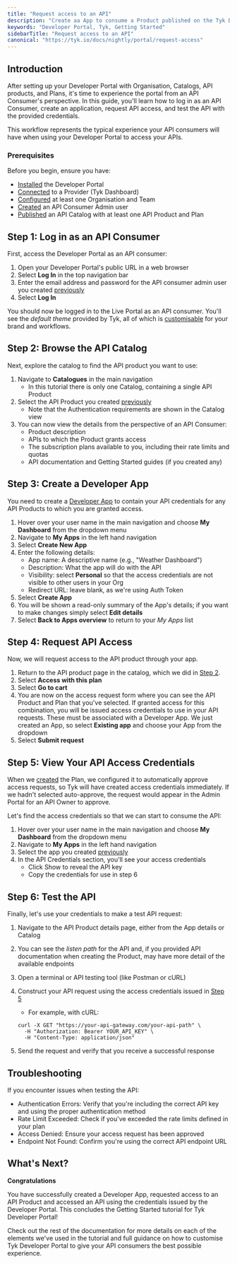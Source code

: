 ```yaml
---
title: "Request access to an API"
description: "Create aa App to consume a Product published on the Tyk Developer Portal."
keywords: "Developer Portal, Tyk, Getting Started"
sidebarTitle: "Request access to an API"
canonical: "https://tyk.io/docs/nightly/portal/request-access"
---
```


## Introduction

After setting up your Developer Portal with Organisation, Catalogs, API products, and Plans, it's time to experience the portal from an API Consumer's perspective. In this guide, you'll learn how to log in as an API Consumer, create an application, request API access, and test the API with the provided credentials.

This workflow represents the typical experience your API consumers will have when using your Developer Portal to access your APIs.

### Prerequisites

Before you begin, ensure you have:

- [Installed](/docs/nightly/portal/install) the Developer Portal
- [Connected](/docs/nightly/portal/overview/getting-started#configuring-the-provider) to a Provider (Tyk Dashboard)
- [Configured](/docs/nightly/portal/overview/getting-started#create-an-organizational-structure) at least one Organisation and Team
- [Created](/docs/nightly/portal/overview/getting-started#step-3-create-an-api-consumer-admin-user) an API Consumer Admin user
- [Published](/docs/nightly/portal/publish-api-catalog) an API Catalog with at least one API Product and Plan

## Step 1: Log in as an API Consumer

First, access the Developer Portal as an API consumer:

1. Open your Developer Portal's public URL in a web browser
2. Select **Log In** in the top navigation bar
3. Enter the email address and password for the API consumer admin user you created [previously](/docs/nightly/portal/overview/getting-started#step-3-create-an-api-consumer-admin-user)
4. Select **Log In**

You should now be logged in to the Live Portal as an API consumer. You'll see the *default theme* provided by Tyk, all of which is [customisable](/docs/nightly/portal/customization) for your brand and workflows.

## Step 2: Browse the API Catalog

Next, explore the catalog to find the API product you want to use:

1. Navigate to **Catalogues** in the main navigation
    - In this tutorial there is only one Catalog, containing a single API Product
2. Select the API Product you created [previously](/docs/nightly/portal/publish-api-catalog#step-2-create-an-api-product)
    - Note that the Authentication requirements are shown in the Catalog view
3. You can now view the details from the perspective of an API Consumer:
    - Product description
    - APIs to which the Product grants access 
    - The subscription plans available to you, including their rate limits and quotas
    - API documentation and Getting Started guides (if you created any)

## Step 3: Create a Developer App

You need to create a [Developer App](/docs/nightly/portal/developer-app) to contain your API credentials for any API Products to which you are granted access.

1. Hover over your user name in the main navigation and choose **My Dashboard** from the dropdown menu
2. Navigate to **My Apps** in the left hand navigation
3. Select **Create New App**
4. Enter the following details:
    - App name: A descriptive name (e.g., "Weather Dashboard")
    - Description: What the app will do with the API
    - Visibility: select **Personal** so that the access credentials are not visible to other users in your Org
    - Redirect URL: leave blank, as we're using Auth Token
5. Select **Create App**
6. You will be shown a read-only summary of the App's details; if you want to make changes simply select **Edit details**
7. Select **Back to Apps overview** to return to your *My Apps* list

## Step 4: Request API Access

Now, we will request access to the API product through your app.

1. Return to the API product page in the catalog, which we did in [Step 2](/docs/nightly/portal/request-access#step-2-browse-the-api-catalog).
2. Select **Access with this plan**
3. Select **Go to cart**
4. You are now on the access request form where you can see the API Product and Plan that you've selected. If granted access for this combination, you will be issued access credentials to use in your API requests. These must be associated with a Developer App. We just created an App, so select **Existing app** and choose your App from the dropdown
5. Select **Submit request**


## Step 5: View Your API Access Credentials

When we [created](/docs/nightly/portal/publish-api-catalog#step-3-create-an-api-plan) the Plan, we configured it to automatically approve access requests, so Tyk will have created access credentials immediately. If we hadn't selected auto-approve, the request would appear in the Admin Portal for an API Owner to approve.

Let's find the access credentials so that we can start to consume the API:

1. Hover over your user name in the main navigation and choose **My Dashboard** from the dropdown menu
2. Navigate to **My Apps** in the left hand navigation
3. Select the app you created [previously](/docs/nightly/portal/request-access#step-3-create-a-developer-app)
4. In the API Credentials section, you'll see your access credentials
    - Click Show to reveal the API key
    - Copy the credentials for use in step 6

## Step 6: Test the API

Finally, let's use your credentials to make a test API request:

1. Navigate to the API Product details page, either from the App details or Catalog
2. You can see the *listen path* for the API and, if you provided API documentation when creating the Product, may have more detail of the available endpoints
3. Open a terminal or API testing tool (like Postman or cURL)
4. Construct your API request using the access credentials issued in [Step 5](/docs/nightly/portal/request-access#step-5-view-your-api-access-credentials)
    - For example, with cURL:

    ```
    curl -X GET "https://your-api-gateway.com/your-api-path" \
      -H "Authorization: Bearer YOUR_API_KEY" \
      -H "Content-Type: application/json"
    ```
5. Send the request and verify that you receive a successful response

## Troubleshooting

If you encounter issues when testing the API:

- Authentication Errors: Verify that you're including the correct API key and using the proper authentication method
- Rate Limit Exceeded: Check if you've exceeded the rate limits defined in your plan
- Access Denied: Ensure your access request has been approved
- Endpoint Not Found: Confirm you're using the correct API endpoint URL

## What's Next?

**Congratulations**

You have successfully created a Developer App, requested access to an API Product and accessed an API using the credentials issued by the Developer Portal. This concludes the Getting Started tutorial for Tyk Developer Portal!

Check out the rest of the documentation for more details on each of the elements we've used in the tutorial and full guidance on how to customise Tyk Developer Portal to give your API consumers the best possible experience.
